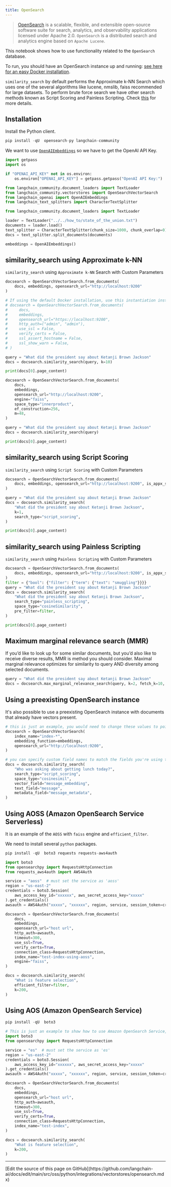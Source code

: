 ```yaml
---
title: OpenSearch
---
```


> [OpenSearch](https://opensearch.org/) is a scalable, flexible, and extensible open-source software suite for search, analytics, and observability applications licensed under Apache 2.0. `OpenSearch` is a distributed search and analytics engine based on `Apache Lucene`.

This notebook shows how to use functionality related to the `OpenSearch` database.

To run, you should have an OpenSearch instance up and running: [see here for an easy Docker installation](https://hub.docker.com/r/opensearchproject/opensearch).

`similarity_search` by default performs the Approximate k-NN Search which uses one of the several algorithms like lucene, nmslib, faiss recommended for
large datasets. To perform brute force search we have other search methods known as Script Scoring and Painless Scripting.
Check [this](https://opensearch.org/docs/latest/search-plugins/knn/index/) for more details.

## Installation

Install the Python client.

```python
pip install -qU  opensearch-py langchain-community
```

We want to use [`OpenAIEmbeddings`](https://reference.langchain.com/python/integrations/langchain_openai/OpenAIEmbeddings/) so we have to get the OpenAI API Key.

```python
import getpass
import os

if "OPENAI_API_KEY" not in os.environ:
    os.environ["OPENAI_API_KEY"] = getpass.getpass("OpenAI API Key:")
```

```python
from langchain_community.document_loaders import TextLoader
from langchain_community.vectorstores import OpenSearchVectorSearch
from langchain_openai import OpenAIEmbeddings
from langchain_text_splitters import CharacterTextSplitter
```

```python
from langchain_community.document_loaders import TextLoader

loader = TextLoader("../../how_to/state_of_the_union.txt")
documents = loader.load()
text_splitter = CharacterTextSplitter(chunk_size=1000, chunk_overlap=0)
docs = text_splitter.split_documents(documents)

embeddings = OpenAIEmbeddings()
```

## similarity_search using Approximate k-NN

`similarity_search` using `Approximate k-NN` Search with Custom Parameters

```python
docsearch = OpenSearchVectorSearch.from_documents(
    docs, embeddings, opensearch_url="http://localhost:9200"
)

# If using the default Docker installation, use this instantiation instead:
# docsearch = OpenSearchVectorSearch.from_documents(
#     docs,
#     embeddings,
#     opensearch_url="https://localhost:9200",
#     http_auth=("admin", "admin"),
#     use_ssl = False,
#     verify_certs = False,
#     ssl_assert_hostname = False,
#     ssl_show_warn = False,
# )
```

```python
query = "What did the president say about Ketanji Brown Jackson"
docs = docsearch.similarity_search(query, k=10)
```

```python
print(docs[0].page_content)
```

```python
docsearch = OpenSearchVectorSearch.from_documents(
    docs,
    embeddings,
    opensearch_url="http://localhost:9200",
    engine="faiss",
    space_type="innerproduct",
    ef_construction=256,
    m=48,
)

query = "What did the president say about Ketanji Brown Jackson"
docs = docsearch.similarity_search(query)
```

```python
print(docs[0].page_content)
```

## similarity_search using Script Scoring

`similarity_search` using `Script Scoring` with Custom Parameters

```python
docsearch = OpenSearchVectorSearch.from_documents(
    docs, embeddings, opensearch_url="http://localhost:9200", is_appx_search=False
)

query = "What did the president say about Ketanji Brown Jackson"
docs = docsearch.similarity_search(
    "What did the president say about Ketanji Brown Jackson",
    k=1,
    search_type="script_scoring",
)
```

```python
print(docs[0].page_content)
```

## similarity_search using Painless Scripting

`similarity_search` using `Painless Scripting` with Custom Parameters

```python
docsearch = OpenSearchVectorSearch.from_documents(
    docs, embeddings, opensearch_url="http://localhost:9200", is_appx_search=False
)
filter = {"bool": {"filter": {"term": {"text": "smuggling"}}}}
query = "What did the president say about Ketanji Brown Jackson"
docs = docsearch.similarity_search(
    "What did the president say about Ketanji Brown Jackson",
    search_type="painless_scripting",
    space_type="cosineSimilarity",
    pre_filter=filter,
)
```

```python
print(docs[0].page_content)
```

## Maximum marginal relevance search (MMR)

If you’d like to look up for some similar documents, but you’d also like to receive diverse results, MMR is method you should consider. Maximal marginal relevance optimizes for similarity to query AND diversity among selected documents.

```python
query = "What did the president say about Ketanji Brown Jackson"
docs = docsearch.max_marginal_relevance_search(query, k=2, fetch_k=10, lambda_param=0.5)
```

## Using a preexisting OpenSearch instance

It's also possible to use a preexisting OpenSearch instance with documents that already have vectors present.

```python
# this is just an example, you would need to change these values to point to another opensearch instance
docsearch = OpenSearchVectorSearch(
    index_name="index-*",
    embedding_function=embeddings,
    opensearch_url="http://localhost:9200",
)

# you can specify custom field names to match the fields you're using to store your embedding, document text value, and metadata
docs = docsearch.similarity_search(
    "Who was asking about getting lunch today?",
    search_type="script_scoring",
    space_type="cosinesimil",
    vector_field="message_embedding",
    text_field="message",
    metadata_field="message_metadata",
)
```

## Using AOSS (Amazon OpenSearch Service Serverless)

It is an example of the `AOSS` with `faiss` engine and `efficient_filter`.

We need to install several `python` packages.

```python
pip install -qU  boto3 requests requests-aws4auth
```

```python
import boto3
from opensearchpy import RequestsHttpConnection
from requests_aws4auth import AWS4Auth

service = "aoss"  # must set the service as 'aoss'
region = "us-east-2"
credentials = boto3.Session(
    aws_access_key_id="xxxxxx", aws_secret_access_key="xxxxx"
).get_credentials()
awsauth = AWS4Auth("xxxxx", "xxxxxx", region, service, session_token=credentials.token)

docsearch = OpenSearchVectorSearch.from_documents(
    docs,
    embeddings,
    opensearch_url="host url",
    http_auth=awsauth,
    timeout=300,
    use_ssl=True,
    verify_certs=True,
    connection_class=RequestsHttpConnection,
    index_name="test-index-using-aoss",
    engine="faiss",
)

docs = docsearch.similarity_search(
    "What is feature selection",
    efficient_filter=filter,
    k=200,
)
```

## Using AOS (Amazon OpenSearch Service)

```python
pip install -qU  boto3
```

```python
# This is just an example to show how to use Amazon OpenSearch Service, you need to set proper values.
import boto3
from opensearchpy import RequestsHttpConnection

service = "es"  # must set the service as 'es'
region = "us-east-2"
credentials = boto3.Session(
    aws_access_key_id="xxxxxx", aws_secret_access_key="xxxxx"
).get_credentials()
awsauth = AWS4Auth("xxxxx", "xxxxxx", region, service, session_token=credentials.token)

docsearch = OpenSearchVectorSearch.from_documents(
    docs,
    embeddings,
    opensearch_url="host url",
    http_auth=awsauth,
    timeout=300,
    use_ssl=True,
    verify_certs=True,
    connection_class=RequestsHttpConnection,
    index_name="test-index",
)

docs = docsearch.similarity_search(
    "What is feature selection",
    k=200,
)
```

---

<Callout icon="pen-to-square" iconType="regular">
  [Edit the source of this page on GitHub](https://github.com/langchain-ai/docs/edit/main/src/oss/python/integrations/vectorstores/opensearch.mdx)
</Callout>
